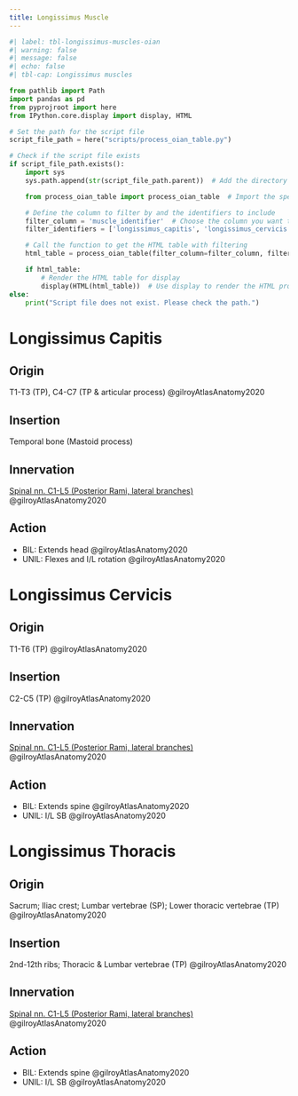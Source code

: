 ```yaml
---
title: Longissimus Muscle
---
```



```python
#| label: tbl-longissimus-muscles-oian
#| warning: false
#| message: false
#| echo: false
#| tbl-cap: Longissimus muscles

from pathlib import Path
import pandas as pd
from pyprojroot import here
from IPython.core.display import display, HTML

# Set the path for the script file
script_file_path = here("scripts/process_oian_table.py")

# Check if the script file exists
if script_file_path.exists():
    import sys
    sys.path.append(str(script_file_path.parent))  # Add the directory of the script to the system path

    from process_oian_table import process_oian_table  # Import the specific function

    # Define the column to filter by and the identifiers to include
    filter_column = 'muscle_identifier'  # Choose the column you want to filter by
    filter_identifiers = ['longissimus_capitis', 'longissimus_cervicis', 'longissimus_thoracis']  # Replace with actual identifiers you want to include

    # Call the function to get the HTML table with filtering
    html_table = process_oian_table(filter_column=filter_column, filter_identifiers=filter_identifiers)

    if html_table:
        # Render the HTML table for display
        display(HTML(html_table))  # Use display to render the HTML properly
else:
    print("Script file does not exist. Please check the path.")

```

# Longissimus Capitis
## Origin {#origin}
T1-T3 (TP), C4-C7 (TP & articular process) @gilroyAtlasAnatomy2020

## Insertion {#insertion} 
Temporal bone (Mastoid process)

## Innervation {#innervation}
[Spinal nn. C1-L5 (Posterior Rami, lateral branches)]({{< var ref-spinal-nerves.path >}}) @gilroyAtlasAnatomy2020

## Action {#action}

- BIL: Extends head @gilroyAtlasAnatomy2020
- UNIL: Flexes and I/L rotation @gilroyAtlasAnatomy2020

# Longissimus Cervicis
## Origin {#origin}
T1-T6 (TP) @gilroyAtlasAnatomy2020

## Insertion {#insertion} 
C2-C5 (TP) @gilroyAtlasAnatomy2020

## Innervation {#innervation}
[Spinal nn. C1-L5 (Posterior Rami, lateral branches)]({{< var ref-spinal-nerves.path >}}) @gilroyAtlasAnatomy2020

## Action {#action}
- BIL: Extends spine @gilroyAtlasAnatomy2020
- UNIL: I/L SB @gilroyAtlasAnatomy2020

# Longissimus Thoracis
## Origin {#origin}
Sacrum; Iliac crest; Lumbar vertebrae (SP); Lower thoracic vertebrae (TP) @gilroyAtlasAnatomy2020

## Insertion {#insertion} 
2nd-12th ribs; Thoracic & Lumbar vertebrae (TP) @gilroyAtlasAnatomy2020

## Innervation {#innervation}
[Spinal nn. C1-L5 (Posterior Rami, lateral branches)]({{< var ref-spinal-nerves.path >}}) @gilroyAtlasAnatomy2020

## Action {#action}
- BIL: Extends spine @gilroyAtlasAnatomy2020
- UNIL: I/L SB @gilroyAtlasAnatomy2020